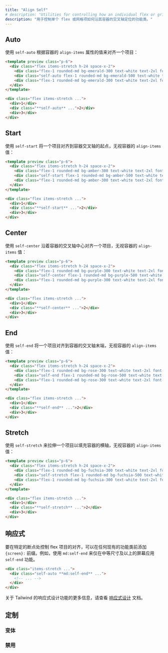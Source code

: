 ```yaml
---
title: "Align Self"
# description: "Utilities for controlling how an individual flex or grid item is positioned along its container's cross axis."
description: "用于控制单个 flex 或网格项如何沿其容器的交叉轴定位的功能类。"
---
```




## Auto

<!-- Use `self-auto` to align an item based on the value of the container's `align-items` property: -->
使用 `self-auto` 根据容器的 `align-items` 属性的值来对齐一个项目：

```html emerald
<template preview class="p-6">
  <div class="flex items-stretch h-24 space-x-2">
    <div class="flex-1 rounded-md bg-emerald-300 text-white text-2xl font-extrabold flex items-center justify-center">1</div>
    <div class="self-auto flex-1 rounded-md bg-emerald-500 text-white text-2xl font-extrabold flex items-center justify-center">2</div>
    <div class="flex-1 rounded-md bg-emerald-300 text-white text-2xl font-extrabold flex items-center justify-center">3</div>
  </div>
</template>

<div class="flex items-stretch ...">
  <div>1</div>
  <div class="**self-auto** ...">2</div>
  <div>3</div>
</div>
```

## Start

<!-- Use `self-start` to align an item to the start of the container's cross axis, despite the container's `align-items` value: -->
使用 `self-start` 将一个项目对齐到容器交叉轴的起点，无视容器的 `align-items` 值：

```html amber
<template preview class="p-6">
  <div class="flex items-stretch h-24 space-x-2">
    <div class="flex-1 rounded-md bg-amber-300 text-white text-2xl font-extrabold flex items-center justify-center">1</div>
    <div class="self-start flex-1 rounded-md bg-amber-500 text-white text-2xl font-extrabold flex items-center justify-center py-3">2</div>
    <div class="flex-1 rounded-md bg-amber-300 text-white text-2xl font-extrabold flex items-center justify-center">3</div>
  </div>
</template>

<div class="flex items-stretch ...">
  <div>1</div>
  <div class="**self-start** ...">2</div>
  <div>3</div>
</div>
```

## Center

<!-- Use `self-center` to align an item along the center of the container's cross axis, despite the container's `align-items` value: -->
使用 `self-center` 沿着容器的交叉轴中心对齐一个项目，无视容器的 `align-items` 值：

```html purple
<template preview class="p-6">
  <div class="flex items-stretch h-24 space-x-2">
    <div class="flex-1 rounded-md bg-purple-300 text-white text-2xl font-extrabold flex items-center justify-center">1</div>
    <div class="self-center flex-1 rounded-md bg-purple-500 text-white text-2xl font-extrabold flex items-center justify-center py-3">2</div>
    <div class="flex-1 rounded-md bg-purple-300 text-white text-2xl font-extrabold flex items-center justify-center">3</div>
  </div>
</template>

<div class="flex items-stretch ...">
  <div>1</div>
  <div class="**self-center** ...">2</div>
  <div>3</div>
</div>
```

## End

<!-- Use `self-end` to align an item to the end of the container's cross axis, despite the container's `align-items` value: -->
使用 `self-end` 将一个项目对齐到容器的交叉轴末端，无视容器的 `align-items` 值：

```html rose
<template preview class="p-6">
  <div class="flex items-stretch h-24 space-x-2">
    <div class="flex-1 rounded-md bg-rose-300 text-white text-2xl font-extrabold flex items-center justify-center">1</div>
    <div class="self-end flex-1 rounded-md bg-rose-500 text-white text-2xl font-extrabold flex items-center justify-center py-3">2</div>
    <div class="flex-1 rounded-md bg-rose-300 text-white text-2xl font-extrabold flex items-center justify-center">3</div>
  </div>
</template>

<div class="flex items-stretch ...">
  <div>1</div>
  <div class="**self-end** ...">2</div>
  <div>3</div>
</div>
```

## Stretch

<!-- Use `self-stretch` to stretch an item to fill the container's cross axis, despite the container's `align-items` value: -->
使用 `self-stretch` 来拉伸一个项目以填充容器的横轴，无视容器的 `align-items` 值：

```html fuchsia
<template preview class="p-6">
  <div class="flex items-stretch h-24 space-x-2">
    <div class="flex-1 rounded-md bg-fuchsia-300 text-white text-2xl font-extrabold flex items-center justify-center">1</div>
    <div class="self-stretch flex-1 rounded-md bg-fuchsia-500 text-white text-2xl font-extrabold flex items-center justify-center py-3">2</div>
    <div class="flex-1 rounded-md bg-fuchsia-300 text-white text-2xl font-extrabold flex items-center justify-center">3</div>
  </div>
</template>

<div class="flex items-stretch ...">
  <div>1</div>
  <div class="**self-stretch** ...">2</div>
  <div>3</div>
</div>
```

## 响应式

<!-- To control the alignment of a flex item at a specific breakpoint, add a `{screen}:` prefix to any existing utility class. For example, use `md:self-end` to apply the `self-end` utility at only medium screen sizes and above. -->
要在特定的断点处控制 flex 项目的对齐，可以在任何现有的功能类前添加 `{screen}:` 前缀。例如，使用 `md:self-end` 来仅在中等尺寸及以上的屏幕应用 `self-end` 功能。

```html
<div class="items-stretch ...">
  <div class="self-auto **md:self-end** ...">
    <!-- ... -->
  </div>
</div>
```

<!-- For more information about Tailwind's responsive design features, check out the [Responsive Design](/docs/responsive-design) documentation. -->
关于 Tailwind 的响应式设计功能的更多信息，请查看 [响应式设计](/docs/responsive-design) 文档。

## 定制

### 变体

<Variants plugin="alignSelf" name="align-self" />

### 禁用

<Disabling plugin="alignSelf" name="align-self" />
